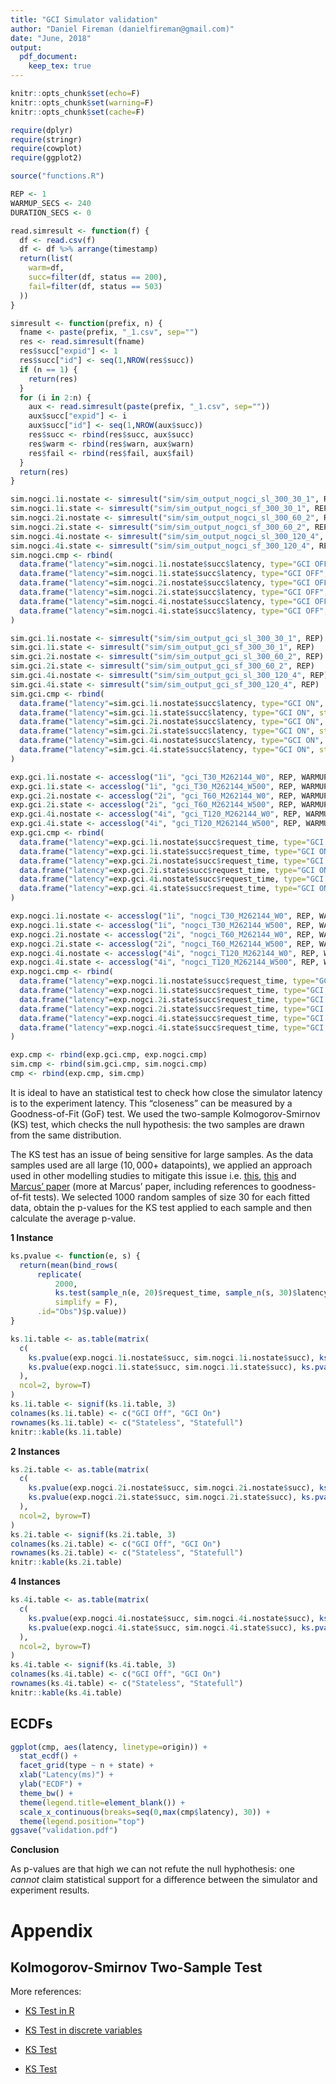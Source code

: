 ```yaml
---
title: "GCI Simulator validation"
author: "Daniel Fireman (danielfireman@gmail.com)"
date: "June, 2018"
output:
  pdf_document:
    keep_tex: true
---
```


```r
knitr::opts_chunk$set(echo=F)
knitr::opts_chunk$set(warning=F)
knitr::opts_chunk$set(cache=F)

require(dplyr)
require(stringr)
require(cowplot)
require(ggplot2)

source("functions.R")

REP <- 1
WARMUP_SECS <- 240
DURATION_SECS <- 0

read.simresult <- function(f) {
  df <- read.csv(f)
  df <- df %>% arrange(timestamp)
  return(list(
    warm=df,
    succ=filter(df, status == 200),
    fail=filter(df, status == 503)
  ))
}

simresult <- function(prefix, n) {
  fname <- paste(prefix, "_1.csv", sep="")
  res <- read.simresult(fname)
  res$succ["expid"] <- 1
  res$succ["id"] <- seq(1,NROW(res$succ))
  if (n == 1) {
    return(res)
  }
  for (i in 2:n) {
    aux <- read.simresult(paste(prefix, "_1.csv", sep=""))
    aux$succ["expid"] <- i
    aux$succ["id"] <- seq(1,NROW(aux$succ))
    res$succ <- rbind(res$succ, aux$succ)
    res$warm <- rbind(res$warn, aux$warn)
    res$fail <- rbind(res$fail, aux$fail)
  }
  return(res)
}
```

```r
sim.nogci.1i.nostate <- simresult("sim/sim_output_nogci_sl_300_30_1", REP)
sim.nogci.1i.state <- simresult("sim/sim_output_nogci_sf_300_30_1", REP)
sim.nogci.2i.nostate <- simresult("sim/sim_output_nogci_sl_300_60_2", REP)
sim.nogci.2i.state <- simresult("sim/sim_output_nogci_sf_300_60_2", REP)
sim.nogci.4i.nostate <- simresult("sim/sim_output_nogci_sl_300_120_4", REP)
sim.nogci.4i.state <- simresult("sim/sim_output_nogci_sf_300_120_4", REP)
sim.nogci.cmp <- rbind(
  data.frame("latency"=sim.nogci.1i.nostate$succ$latency, type="GCI OFF", state="Stateless", n="1 Replica", origin="Simulation"),
  data.frame("latency"=sim.nogci.1i.state$succ$latency, type="GCI OFF", state="Stateful", n="1 Replica", origin="Simulation"),
  data.frame("latency"=sim.nogci.2i.nostate$succ$latency, type="GCI OFF", state="Stateless", n="2 Replicas", origin="Simulation"),
  data.frame("latency"=sim.nogci.2i.state$succ$latency, type="GCI OFF", state="Stateful", n="2 Replicas", origin="Simulation"),
  data.frame("latency"=sim.nogci.4i.nostate$succ$latency, type="GCI OFF", state="Stateless", n="4 Replicas", origin="Simulation"),
  data.frame("latency"=sim.nogci.4i.state$succ$latency, type="GCI OFF", state="Stateful", n="4 Replicas", origin="Simulation")
)

sim.gci.1i.nostate <- simresult("sim/sim_output_gci_sl_300_30_1", REP)
sim.gci.1i.state <- simresult("sim/sim_output_gci_sf_300_30_1", REP)
sim.gci.2i.nostate <- simresult("sim/sim_output_gci_sl_300_60_2", REP)
sim.gci.2i.state <- simresult("sim/sim_output_gci_sf_300_60_2", REP)
sim.gci.4i.nostate <- simresult("sim/sim_output_gci_sl_300_120_4", REP)
sim.gci.4i.state <- simresult("sim/sim_output_gci_sf_300_120_4", REP)
sim.gci.cmp <- rbind(
  data.frame("latency"=sim.gci.1i.nostate$succ$latency, type="GCI ON", state="Stateless", n="1 Replica", origin="Simulation"),
  data.frame("latency"=sim.gci.1i.state$succ$latency, type="GCI ON", state="Stateful", n="1 Replica", origin="Simulation"),
  data.frame("latency"=sim.gci.2i.nostate$succ$latency, type="GCI ON", state="Stateless", n="2 Replicas", origin="Simulation"),
  data.frame("latency"=sim.gci.2i.state$succ$latency, type="GCI ON", state="Stateful", n="2 Replicas", origin="Simulation"),
  data.frame("latency"=sim.gci.4i.nostate$succ$latency, type="GCI ON", state="Stateless", n="4 Replicas", origin="Simulation"),
  data.frame("latency"=sim.gci.4i.state$succ$latency, type="GCI ON", state="Stateful", n="4 Replicas", origin="Simulation")
)

exp.gci.1i.nostate <- accesslog("1i", "gci_T30_M262144_W0", REP, WARMUP_SECS, DURATION_SECS)
exp.gci.1i.state <- accesslog("1i", "gci_T30_M262144_W500", REP, WARMUP_SECS, DURATION_SECS)
exp.gci.2i.nostate <- accesslog("2i", "gci_T60_M262144_W0", REP, WARMUP_SECS, DURATION_SECS)
exp.gci.2i.state <- accesslog("2i", "gci_T60_M262144_W500", REP, WARMUP_SECS, DURATION_SECS)
exp.gci.4i.nostate <- accesslog("4i", "gci_T120_M262144_W0", REP, WARMUP_SECS, DURATION_SECS)
exp.gci.4i.state <- accesslog("4i", "gci_T120_M262144_W500", REP, WARMUP_SECS, DURATION_SECS)
exp.gci.cmp <- rbind(
  data.frame("latency"=exp.gci.1i.nostate$succ$request_time, type="GCI ON", state="Stateless", n="1 Replica", origin="System Experiment"),
  data.frame("latency"=exp.gci.1i.state$succ$request_time, type="GCI ON", state="Stateful", n="1 Replica", origin="System Experiment"),
  data.frame("latency"=exp.gci.2i.nostate$succ$request_time, type="GCI ON", state="Stateless", n="2 Replicas", origin="System Experiment"),
  data.frame("latency"=exp.gci.2i.state$succ$request_time, type="GCI ON", state="Stateful", n="2 Replicas", origin="System Experiment"),
  data.frame("latency"=exp.gci.4i.nostate$succ$request_time, type="GCI ON", state="Stateless", n="4 Replicas", origin="System Experiment"),
  data.frame("latency"=exp.gci.4i.state$succ$request_time, type="GCI ON", state="Stateful", n="4 Replicas", origin="System Experiment")
)

exp.nogci.1i.nostate <- accesslog("1i", "nogci_T30_M262144_W0", REP, WARMUP_SECS, DURATION_SECS)
exp.nogci.1i.state <- accesslog("1i", "nogci_T30_M262144_W500", REP, WARMUP_SECS, DURATION_SECS)
exp.nogci.2i.nostate <- accesslog("2i", "nogci_T60_M262144_W0", REP, WARMUP_SECS, DURATION_SECS)
exp.nogci.2i.state <- accesslog("2i", "nogci_T60_M262144_W500", REP, WARMUP_SECS, DURATION_SECS)
exp.nogci.4i.nostate <- accesslog("4i", "nogci_T120_M262144_W0", REP, WARMUP_SECS, DURATION_SECS)
exp.nogci.4i.state <- accesslog("4i", "nogci_T120_M262144_W500", REP, WARMUP_SECS, DURATION_SECS)
exp.nogci.cmp <- rbind(
  data.frame("latency"=exp.nogci.1i.nostate$succ$request_time, type="GCI OFF", state="Stateless", n="1 Replica", origin="System Experiment"),
  data.frame("latency"=exp.nogci.1i.state$succ$request_time, type="GCI OFF", state="Stateful", n="1 Replica", origin="System Experiment"),
  data.frame("latency"=exp.nogci.2i.state$succ$request_time, type="GCI OFF", state="Stateful", n="2 Replicas", origin="System Experiment"),
  data.frame("latency"=exp.nogci.2i.state$succ$request_time, type="GCI OFF", state="Stateful", n="2 Replicas", origin="System Experiment"),
  data.frame("latency"=exp.nogci.4i.state$succ$request_time, type="GCI OFF", state="Stateful", n="4 Replicas", origin="System Experiment"),
  data.frame("latency"=exp.nogci.4i.state$succ$request_time, type="GCI OFF", state="Stateful", n="4 Replicas", origin="System Experiment")
)

exp.cmp <- rbind(exp.gci.cmp, exp.nogci.cmp)
sim.cmp <- rbind(sim.gci.cmp, sim.nogci.cmp)
cmp <- rbind(exp.cmp, sim.cmp)
```

It is ideal to have an statistical test to check how close the simulator latency is to the experiment latency. This "closeness" can be measured by a Goodness-of-Fit (GoF) test. We used the two-sample Kolmogorov-Smirnov (KS) test, which checks the null hypothesis: the two samples are drawn from the same distribution. 

The KS test has an issue of being sensitive for large samples. As the data samples used are all large ($10,000+$ datapoints), we applied an approach used in other modelling studies to mitigate this issue i.e. [this](http://ieeexplore.ieee.org/document/5703090/), [this](http://ieeexplore.ieee.org/document/5367061/) and [Marcus' paper](http://ieeexplore.ieee.org/document/6319153/?reload=true) (more at Marcus' paper, including references to goodness-of-fit tests). We selected $1000$ random samples of size $30$ for each fitted data, obtain the p-values for the KS test applied to each sample and then calculate the average p-value.

**1 Instance**
```r
ks.pvalue <- function(e, s) {
  return(mean(bind_rows(
      replicate(
          2000,
          ks.test(sample_n(e, 20)$request_time, sample_n(s, 30)$latency),
          simplify = F),
      .id="Obs")$p.value))
}

ks.1i.table <- as.table(matrix(
  c(
    ks.pvalue(exp.nogci.1i.nostate$succ, sim.nogci.1i.nostate$succ), ks.pvalue(exp.gci.1i.nostate$succ, sim.gci.1i.nostate$succ),
    ks.pvalue(exp.nogci.1i.state$succ, sim.nogci.1i.state$succ), ks.pvalue(exp.gci.1i.state$succ, sim.gci.1i.state$succ)
  ),
  ncol=2, byrow=T)
)
ks.1i.table <- signif(ks.1i.table, 3)
colnames(ks.1i.table) <- c("GCI Off", "GCI On")
rownames(ks.1i.table) <- c("Stateless", "Statefull")
knitr::kable(ks.1i.table)
```

**2 Instances**

```r
ks.2i.table <- as.table(matrix(
  c(
    ks.pvalue(exp.nogci.2i.nostate$succ, sim.nogci.2i.nostate$succ), ks.pvalue(exp.gci.2i.nostate$succ, sim.gci.2i.nostate$succ),
    ks.pvalue(exp.nogci.2i.state$succ, sim.nogci.2i.state$succ), ks.pvalue(exp.gci.2i.state$succ, sim.gci.2i.state$succ)
  ),
  ncol=2, byrow=T)
)
ks.2i.table <- signif(ks.2i.table, 3)
colnames(ks.2i.table) <- c("GCI Off", "GCI On")
rownames(ks.2i.table) <- c("Stateless", "Statefull")
knitr::kable(ks.2i.table)
```

**4 Instances**

```r
ks.4i.table <- as.table(matrix(
  c(
    ks.pvalue(exp.nogci.4i.nostate$succ, sim.nogci.4i.nostate$succ), ks.pvalue(exp.gci.4i.nostate$succ, sim.gci.4i.nostate$succ),
    ks.pvalue(exp.nogci.4i.state$succ, sim.nogci.4i.state$succ), ks.pvalue(exp.gci.4i.state$succ, sim.gci.4i.state$succ)
  ),
  ncol=2, byrow=T)
)
ks.4i.table <- signif(ks.4i.table, 3)
colnames(ks.4i.table) <- c("GCI Off", "GCI On")
rownames(ks.4i.table) <- c("Stateless", "Statefull")
knitr::kable(ks.4i.table)
```

## ECDFs

```r
ggplot(cmp, aes(latency, linetype=origin)) +
  stat_ecdf() +
  facet_grid(type ~ n + state) +
  xlab("Latency(ms)") +
  ylab("ECDF") +
  theme_bw() +
  theme(legend.title=element_blank()) +
  scale_x_continuous(breaks=seq(0,max(cmp$latency), 30)) +
  theme(legend.position="top")
ggsave("validation.pdf")
```

**Conclusion**

As p-values are that high we can not refute the null hyphothesis: one *cannot* claim statistical support for a difference between the simulator and experiment results.


# Appendix

## Kolmogorov-Smirnov Two-Sample Test

More references:

* [KS Test in R](https://stats.stackexchange.com/questions/222294/understanding-kolmogorov-smirnov-test-in-r)

* [KS Test in discrete variables](https://stats.stackexchange.com/questions/48317/kolmogorov-smirnov-with-discrete-data-what-is-proper-use-of-dgofks-test-in-r)

* [KS Test](https://onlinecourses.science.psu.edu/stat414/node/234)

* [KS Test](http://www.physics.csbsju.edu/stats/KS-test.html)